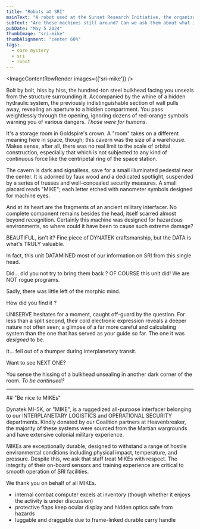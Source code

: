```yaml
---
title: "Robots at SRI"
mainText: "A robot used at the Sunset Research Initiative, the organization that vanished humanity."
subText: "Are these machines still around? Can we ask them about what it was like?"
pubDate: "May 5 2024"
thumbImage: "sri-mike"
thumbAlignment: "center 60%"
tags:
  - core mystery
  - sri
  - robot
---
```



<ImageContentRowRender 
  images={['sri-mike']}
/>

Bolt by bolt, hiss by hiss, the hundred-ton steel bulkhead facing you unseals from the structure surrounding it. Accompanied by the whine of a hidden hydraulic system, the previously indistinguishable section of wall pulls away, revealing an aperture to a hidden compartment. You pass weightlessly through the opening, ignoring dozens of red-orange symbols warning you of various dangers. *Those were for humans.*

It's a storage room in Goldspire's crown. A "room" takes on a different meaning here in space, though; this cavern was the size of a warehouse. Makes sense, after all, there was no real limit to the scale of orbital construction, especially that which is not subjected to any kind of continuous force like the centripetal ring of the space station.

The cavern is dark and signalless, save for a small illuminated pedestal near the center. It is adorned by faux wood and a dedicated spotlight, suspended by a series of trusses and well-concealed security measures. A small placard reads "MIKE"; each letter etched with nanometer symbols designed for machine eyes. 

And at its heart are the fragments of an ancient military interfacer. No complete component remains besides the head, itself scarred almost beyond recognition. Certainly this machine was designed for hazardous environments, so where could it have been to cause such extreme damage?

<QuoteRow author={AuthorUniserve}>
BEAUTIFUL, isn't it? Fine piece of DYNATEK craftsmanship, but the DATA is what's TRULY valuable.

In fact, this unit DATAMINED most of our information on SRI from this single head. 
</QuoteRow>

<QuoteRow author={AuthorTerminal} left>
Did... did you not try to bring them back ?
</QuoteRow>

<QuoteRow author={AuthorUniserve} none>
OF COURSE this unit did! We are NOT rogue programs. 

Sadly, there was little left of the morphic mind.
</QuoteRow>

<QuoteRow author={AuthorTerminal} left none>
How did you find it ?
</QuoteRow>

UNISERVE hesitates for a moment, caught off-guard by the question. For less than a split second, their cold electronic expression reveals a deeper nature not often seen; a glimpse of a far more careful and calculating system than the one that has served as your guide so far. The one it was *designed* to be.

<QuoteRow author={AuthorUniserve} none>
It... fell out of a thumper during interplanetary transit.

Want to see NEXT ONE?
</QuoteRow>

You sense the hissing of a bulkhead unsealing in another dark corner of the room. *To be continued?*

---

<QuoteRow author={AuthorCAN} left>
## "Be nice to MIKEs"

Dynatek MI-5K, or "MIKE", is a ruggedized all-purpose interfacer belonging to our INTERPLANETARY LOGISTICS and OPERATIONAL SECURITY departments. Kindly donated by our Coalition partners at Heavenbreaker, the majority of these systems were sourced from the Martian wargrounds and have extensive colonial military experience.

MIKEs are exceptionally durable, designed to withstand a range of hostile environmental conditions including physical impact, temperature, and pressure. Despite this, we ask that staff treat MIKEs with respect. The integrity of their on-board sensors and training experience are critical to smooth operation of SRI facilities. 

We thank you on behalf of all MIKEs.

- internal combat computer excels at inventory (though whether it enjoys the activity is under discussion)
- protective flaps keep ocular display and hidden optics safe from hazards
- luggable and draggable due to frame-linked durable carry handle
</QuoteRow>

